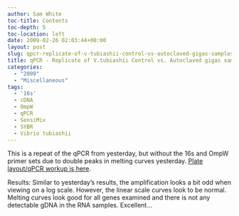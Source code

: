 ```yaml
---
author: Sam White
toc-title: Contents
toc-depth: 5
toc-location: left
date: 2009-02-26 02:03:44+00:00
layout: post
slug: qpcr-replicate-of-v-tubiashii-control-vs-autoclaved-gigas-samples-see-yesterday
title: qPCR - Replicate of V.tubiashii Control vs. Autoclaved gigas samples (see yesterday)
categories:
  - "2009"
  - "Miscellaneous"
tags:
  - '16s'
  - cDNA
  - OmpW
  - qPCR
  - SensiMix
  - SYBR
  - Vibrio tubiashii
---
```


This is a repeat of the qPCR from yesterday, but without the 16s and OmpW primer sets due to double peaks in melting curves yesterday. [Plate layout/qPCR workup is here](https://eagle.fish.washington.edu/Arabidopsis/Notebook%20Workup%20Files/20090225-1.jpg).

Results: Similar to yesterday's results, the amplification looks a bit odd when viewing on a log scale. However, the linear scale curves look to be normal. Melting curves look good for all genes examined and there is not any detectable gDNA in the RNA samples. Excellent...
